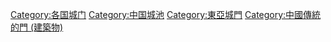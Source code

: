 {{Commonscat|Gates in China}}

[[Category:各国城门|Category:各国城门]]
[[Category:中国城池|Category:中国城池]]
[[Category:東亞城門|Category:東亞城門]]
[[Category:中國傳統的門_(建築物)|Category:中國傳統的門 (建築物)]]